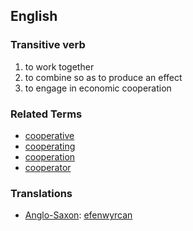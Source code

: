 ==English==
===Transitive verb===
#to work together
#to combine so as to produce an effect
#to engage in economic cooperation

===Related Terms===
*[[cooperative]]
*[[cooperating]]
*[[cooperation]]
*[[cooperator]]

===Translations===
*[[Anglo-Saxon]]: [[efenwyrcan]]